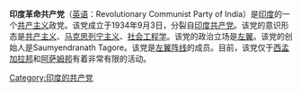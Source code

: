'''印度革命共产党'''（[[英语|英语]]：Revolutionary Communist Party of India）是[[印度|印度]]的一个[[共产主义|共产主义]]政党。该党成立于1934年9月3日，分裂自[[印度共产党|印度共产党]]。该党的意识形态是[[共产主义|共产主义]]、[[马克思列宁主义|马克思列宁主义]]、[[社会工程学|社会工程学]]。该党的政治立场是[[左翼|左翼]]。该党的创始人是Saumyendranath Tagore。该党是[[左翼阵线_(印度)|左翼阵线]]的成员。目前，该党仅于[[西孟加拉邦|西孟加拉邦]]和[[阿萨姆邦|阿萨姆邦]]有着非常有限的活动。

[[Category:印度的共产党|Category:印度的共产党]]